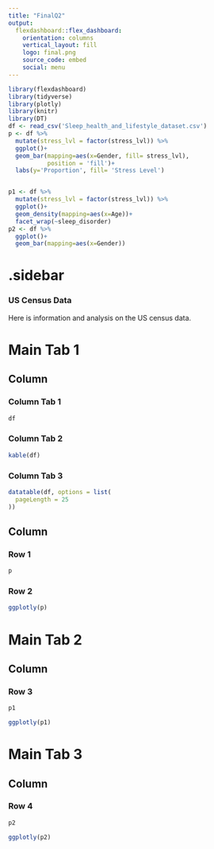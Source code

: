 ```yaml
---
title: "FinalQ2"
output: 
  flexdashboard::flex_dashboard:
    orientation: columns
    vertical_layout: fill
    logo: final.png
    source_code: embed
    social: menu
---
```


```r
library(flexdashboard)
library(tidyverse)
library(plotly)
library(knitr)
library(DT)
df <- read_csv('Sleep_health_and_lifestyle_dataset.csv')
p <- df %>% 
  mutate(stress_lvl = factor(stress_lvl)) %>% 
  ggplot()+ 
  geom_bar(mapping=aes(x=Gender, fill= stress_lvl), 
           position = 'fill')+
  labs(y='Proportion', fill= 'Stress Level')


p1 <- df %>% 
  mutate(stress_lvl = factor(stress_lvl)) %>% 
  ggplot()+ 
  geom_density(mapping=aes(x=Age))+
  facet_wrap(~sleep_disorder)
p2 <- df %>% 
  ggplot()+ 
  geom_bar(mapping=aes(x=Gender))
```

{.sidebar}
=======================================================================


### US Census Data

Here is information and analysis on the US census data.

Main Tab 1
=======================================================================

Column {data-width=500, .tabset}
-----------------------------------------------------------------------

### Column Tab 1

```r
df
```


### Column Tab 2

```r
kable(df)
```


### Column Tab 3

```r
datatable(df, options = list(
  pageLength = 25
))
```


Column {data-width=500}
-----------------------------------------------------------------------

### Row 1

```r
p
```

### Row 2

```r
ggplotly(p)
```

Main Tab 2
=======================================================================

Column {data-width=500}
-----------------------------------------------------------------------


### Row 3
```r
p1
```

```r
ggplotly(p1)
```

Main Tab 3
=======================================================================

Column {data-width=500}
-----------------------------------------------------------------------

### Row 4
```r
p2
```

```r
ggplotly(p2)
```

